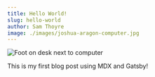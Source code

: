```yaml
---
title: Hello World!
slug: hello-world
author: Sam Thoyre
image: ./images/joshua-aragon-computer.jpg
---
```


![Foot on desk next to computer](./images/joshua-aragon-computer.jpg)


This is my first blog post using MDX and Gatsby!